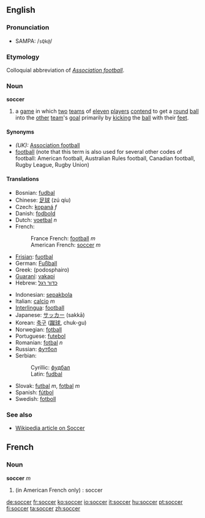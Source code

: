 ==English==
===Pronunciation===
*SAMPA: /<tt>sQk@</tt>/
===Etymology===
Colloquial abbreviation of ''[[Association football]]''.

===Noun===
'''soccer'''

#{{football}} a [[game]] in which [[two]] [[team]]s of [[eleven]] [[player]]s [[contend]] to get a [[round]] [[ball]] into the [[other]] [[team]]'s [[goal]] primarily by [[kick]]ing the [[ball]] with their [[foot|feet]].

====Synonyms====
*''(UK):'' [[Association football]]
*[[football]] (note that this term is also used for several other codes of football: American football, Australian Rules football, Canadian football, Rugby League, Rugby Union)

====Translations====
{{top}}
*Bosnian: [[fudbal#Bosnian|fudbal]] {{m}}
*Chinese: [[足球]] (zú qíu)
*Czech: [[kopaná]] ''f''
*Danish: [[fodbold]]
*Dutch: [[voetbal]] ''n''
*French:
*:France French: [[football]] ''m''
*:American French: [[#French|soccer]] ''m''
*[[Frisian]]: [[fuotbal]]
*German: [[Fußball]]
*Greek: (podosphairo)
*[[Guaraní]]: [[vakapi]]
*Hebrew: [[כדור רגל]]
{{mid}}
*Indonesian: [[sepakbola]]
*Italian: [[calcio]] ''m''
*[[Interlingua]]: [[football]]
*Japanese: [[サッカー]] (sakkā)
*Korean: [[축구]] ([[蹴球]], chuk-gu)
*Norwegian: [[fotball]]
*Portuguese: [[futebol]]
*Romanian: [[fotbal]] ''n''
*Russian: [[футбол]] {{m}}
*Serbian:
*:Cyrillic: [[фудбал#Serbian|фудбал]] {{m}}
*:Latin: [[fudbal#Serbian|fudbal]] {{m}}
*Slovak: [[futbal]] ''m'', [[fotbal]] ''m''
*Spanish: [[fútbol]]
*Swedish: [[fotboll]]
{{bottom}}

===See also===
* [[w:Soccer|Wikipedia article on Soccer]]

==French==
===Noun===
'''soccer'''
''m'' 
#(in American French only) : soccer

[[de:soccer]]
[[fr:soccer]]
[[ko:soccer]]
[[io:soccer]]
[[it:soccer]]
[[hu:soccer]]
[[pt:soccer]]
[[fi:soccer]]
[[ta:soccer]]
[[zh:soccer]]
